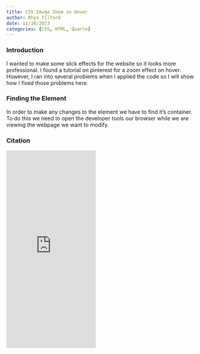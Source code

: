 ```yaml
---
title: CSS Image Zoom on Hover
author: Rhys Tilford
date: 11/18/2023
categories: [CSS, HTML, Quarto]
---
```


### Introduction

I wanted to make some slick effects for the website so it looks more professional. I found a tutorial on pinterest for a zoom effect on hover. However, I ran into several problems when I applied the code so I will show how I fixed those problems here.

### Finding the Element
In order to make any changes to the element we have to find it's container. To do this we need to open the developer tools our browser while we are viewing the webpage we want to modify.





### Citation

```{=html}
<iframe src="https://assets.pinterest.com/ext/embed.html?id=984318062294243327" height="520" width="236" frameborder="0" scrolling="no" ></iframe>
```